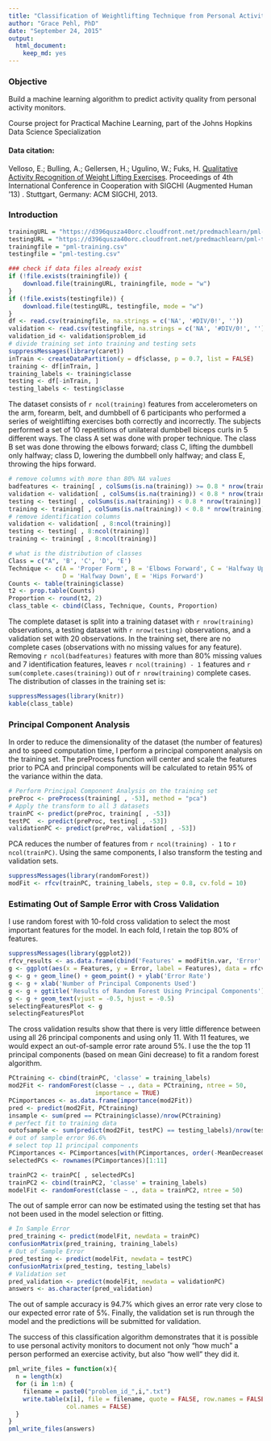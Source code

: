 ```yaml
---
title: "Classification of Weightlifting Technique from Personal Activity Trackers"
author: "Grace Pehl, PhD"
date: "September 24, 2015"
output: 
  html_document: 
    keep_md: yes
---
```


### Objective  
Build a machine learning algorithm to predict activity quality from personal activity monitors.

Course project for Practical Machine Learning, part of the Johns Hopkins Data Science Specialization

#### Data citation:  
Velloso, E.; Bulling, A.; Gellersen, H.; Ugulino, W.; Fuks, H. [Qualitative Activity Recognition of Weight Lifting Exercises](http://groupware.les.inf.puc-rio.br/work.jsf?p1=11201). Proceedings of 4th International Conference in Cooperation with SIGCHI (Augmented Human '13) . Stuttgart, Germany: ACM SIGCHI, 2013.

### Introduction

```r
trainingURL = "https://d396qusza40orc.cloudfront.net/predmachlearn/pml-training.csv"
testingURL = "https://d396qusza40orc.cloudfront.net/predmachlearn/pml-testing.csv"
trainingfile = "pml-training.csv"
testingfile = "pml-testing.csv"

### check if data files already exist
if (!file.exists(trainingfile)) {
    download.file(trainingURL, trainingfile, mode = "w")
}
if (!file.exists(testingfile)) {
    download.file(testingURL, testingfile, mode = "w")
}
df <- read.csv(trainingfile, na.strings = c('NA', '#DIV/0!', ''))
validation <- read.csv(testingfile, na.strings = c('NA', '#DIV/0!', ''))
validation_id <- validation$problem_id
# divide training set into training and testing sets
suppressMessages(library(caret))
inTrain <- createDataPartition(y = df$classe, p = 0.7, list = FALSE)
training <- df[inTrain, ]
training_labels <- training$classe
testing <- df[-inTrain, ]
testing_labels <- testing$classe
```

The dataset consists of `r ncol(training)` features from accelerometers on the arm, forearm, belt, and dumbbell of 6 participants who performed a series of weightlifting exercises both correctly and incorrectly. The subjects performed a set of 10 repetitions of unilateral dumbbell biceps curls in 5 different ways.  The class A set was done with proper technique. The class B set was done throwing the elbows forward; class C, lifting the dumbbell only halfway; class D, lowering the dumbbell only halfway; and class E, throwing the hips forward. 

```r
# remove columns with more than 80% NA values
badfeatures <- training[ , colSums(is.na(training)) >= 0.8 * nrow(training)]
validation <- validation[ , colSums(is.na(training)) < 0.8 * nrow(training)]
testing <- testing[ , colSums(is.na(training)) < 0.8 * nrow(training)]
training <- training[ , colSums(is.na(training)) < 0.8 * nrow(training)]
# remove identification columns
validation <- validation[ , 8:ncol(training)]
testing <- testing[ , 8:ncol(training)]
training <- training[ , 8:ncol(training)]

# what is the distribution of classes
Class = c("A", 'B', 'C', 'D', 'E')
Technique <- c(A = 'Proper Form', B = 'Elbows Forward', C = 'Halfway Up',
               D = 'Halfway Down', E = 'Hips Forward')
Counts <- table(training$classe)
t2 <- prop.table(Counts)
Proportion <- round(t2, 2)
class_table <- cbind(Class, Technique, Counts, Proportion)
```

The complete dataset is split into a training dataset with `r nrow(training)` observations, a testing dataset with `r nrow(testing)` observations, and a validation set with 20 observations. In the training set, there are no complete cases (observations with no missing values for any feature). Removing `r ncol(badfeatures)` features with more than 80% missing values and 7 identification features, leaves `r ncol(training) - 1` features and `r sum(complete.cases(training))` out of `r nrow(training)` complete cases.  The distribution of classes in the training set is: 
```r
suppressMessages(library(knitr))
kable(class_table)
```

### Principal Component Analysis  
In order to reduce the dimensionality of the dataset (the number of features) and to speed computation time, I perform a principal component analysis on the training set.  The preProcess function will center and scale the features prior to PCA and principal components will be calculated to retain 95% of the variance within the data.

```r
# Perform Principal Component Analysis on the training set
preProc <- preProcess(training[ , -53], method = "pca")
# Apply the transform to all 3 datasets
trainPC <- predict(preProc, training[ , -53])
testPC  <- predict(preProc, testing[ , -53])
validationPC <- predict(preProc, validation[ , -53])
```

PCA reduces the number of features from `r ncol(training) - 1` to `r ncol(trainPC)`.  Using the same components, I also transform the testing and validation sets.  

```r
suppressMessages(library(randomForest))
modFit <- rfcv(trainPC, training_labels, step = 0.8, cv.fold = 10)
```

### Estimating Out of Sample Error with Cross Validation  
I use random forest with 10-fold cross validation to select the most important features for the model.  In each fold, I retain the top 80% of features.

```r
suppressMessages(library(ggplot2))
rfcv_results <- as.data.frame(cbind('Features' = modFit$n.var, 'Error' = modFit$error.cv))
g <- ggplot(aes(x = Features, y = Error, label = Features), data = rfcv_results)
g <- g + geom_line() + geom_point() + ylab('Error Rate')
g <- g + xlab('Number of Principal Components Used')
g <- g + ggtitle('Results of Random Forest Using Principal Components')
g <- g + geom_text(vjust = -0.5, hjust = -0.5)
selectingFeaturesPlot <- g
selectingFeaturesPlot
```

The cross validation results show that there is very little difference between using all 26 principal components and using only 11.  With 11 features, we would expect an out-of-sample error rate around 5%.  I use the the top 11 principal components (based on mean Gini decrease) to fit a random forest algorithm.

```r
PCtraining <- cbind(trainPC, 'classe' = training_labels)
mod2Fit <- randomForest(classe ~ ., data = PCtraining, ntree = 50,
                        importance = TRUE)
PCimportances <- as.data.frame(importance(mod2Fit))
pred <- predict(mod2Fit, PCtraining)
insample <- sum(pred == PCtraining$classe)/nrow(PCtraining)
# perfect fit to training data
outofsample <- sum(predict(mod2Fit, testPC) == testing_labels)/nrow(testPC)
# out of sample error 96.6%
# select top 11 principal components
PCimportances <- PCimportances[with(PCimportances, order(-MeanDecreaseGini)), ]
selectedPCs <- rownames(PCimportances)[1:11]
```
```r
trainPC2 <- trainPC[ , selectedPCs]
trainPC2 <- cbind(trainPC2, 'classe' = training_labels)
modelFit <- randomForest(classe ~ ., data = trainPC2, ntree = 50)
```

The out of sample error can now be estimated using the testing set that has not been used in the model selection or fitting.

```r
# In Sample Error
pred_training <- predict(modelFit, newdata = trainPC)
confusionMatrix(pred_training, training_labels)
# Out of Sample Error
pred_testing <- predict(modelFit, newdata = testPC)
confusionMatrix(pred_testing, testing_labels)
# Validation set
pred_validation <- predict(modelFit, newdata = validationPC)
answers <- as.character(pred_validation)
```
The out of sample accuracy is 94.7% which gives an error rate very close to our expected error rate of 5%.  Finally, the validation set is run through the model and the predictions will be submitted for validation.

The success of this classification algorithm demonstrates that it is possible to use personal activity monitors to document not only "how much" a person performed an exercise activity, but also "how well" they did it.

```r
pml_write_files = function(x){
  n = length(x)
  for (i in 1:n) {
    filename = paste0("problem_id_",i,".txt")
    write.table(x[i], file = filename, quote = FALSE, row.names = FALSE,
                col.names = FALSE)
  }
}
pml_write_files(answers)
```



